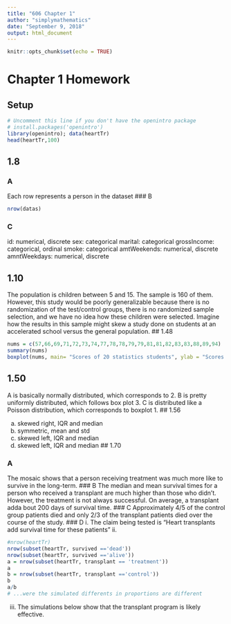 ```yaml
---
title: "606 Chapter 1"
author: "simplymathematics"
date: "September 9, 2018"
output: html_document
---
```


```r
knitr::opts_chunk$set(echo = TRUE)
```

# Chapter 1 Homework

## Setup

```r
# Uncomment this line if you don't have the openintro package
# install.packages('openintro')
library(openintro); data(heartTr)
head(heartTr,100)
```
## 1.8
### A
Each row represents a person in the dataset
### B
```r
nrow(datas)
```
### C

id: numerical, discrete
sex: categorical
marital: categorical
grossIncome: categorical, ordinal
smoke: categorical
amtWeekends: numerical, discrete
amntWeekdays: numerical, discrete

## 1.10

The population is children between 5 and 15. The sample is 160 of them. However, this study would be poorly generalizable because there is no randomization of the test/control groups, there is no randomized sample selection, and we have no idea how these children were selected. Imagine how the results in this sample might skew a study done on students at an accelerated school versus the general population.
## 1.48
```r
nums = c(57,66,69,71,72,73,74,77,78,78,79,79,81,81,82,83,83,88,89,94)
summary(nums)
boxplot(nums, main= "Scores of 20 statistics students", ylab = "Scores (%)")
```
## 1.50
A is basically normally distributed, which corresponds to 2. B is pretty uniformly distributed, which follows box plot 3. C is distributed like a Poisson distribution, which corresponds to boxplot 1. 
## 1.56

a. skewed right, IQR and median
b. symmetric, mean and std
c. skewed left, IQR and median
d. skewed left, IQR and median
## 1.70

### A
The mosaic shows that a person receiving treatment was much more like to survive in the long-term.
### B
The median and mean survival times for a person who received a transplant are much higher than those who didn't. However, the treatment is not always successful. On average, a transplant adda bout 200 days of survival time.
### C
Approximately 4/5 of the control group patients died and only 2/3 of the transplant patients died over the course of the study.
### D
i. The claim being tested is "Heart transplants add survival time for these patients"
ii. 
```r
#nrow(heartTr)
nrow(subset(heartTr, survived =='dead'))
nrow(subset(heartTr, survived =='alive'))
a = nrow(subset(heartTr, transplant == 'treatment'))
a
b = nrow(subset(heartTr, transplant =='control'))
b
a/b
# ...were the simulated differents in proportions are different
```
iii. The simulations below show that the transplant program is likely effective.